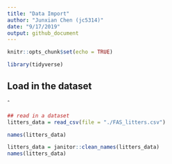 ```yaml
---
title: "Data Import"
author: "Junxian Chen (jc5314)"
date: "9/17/2019"
output: github_document
---
```


```r
knitr::opts_chunk$set(echo = TRUE)

library(tidyverse)
```

## Load in the dataset

ˆ
```r
## read in a dataset
litters_data = read_csv(file = "./FAS_litters.csv")

names(litters_data)

litters_data = janitor::clean_names(litters_data)
names(litters_data)
```
